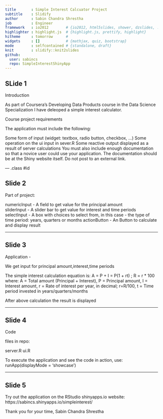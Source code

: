 ```yaml
---
title       : Simple Interest Calcuator Project
subtitle    : Slidify
author      : Sabin Chandra Shrestha
job         : Engineer
framework   : io2012        # {io2012, html5slides, shower, dzslides, ...}
highlighter : highlight.js  # {highlight.js, prettify, highlight}
hitheme     : tomorrow      # 
widgets     : []            # {mathjax, quiz, bootstrap}
mode        : selfcontained # {standalone, draft}
knit        : slidify::knit2slides
github:
  user: sabincs
  repo: SimpleInterestShinyApp
---
```


## SLide 1

Introduction

As part of Coursera's Developing Data Products course in the Data Science Specialization I have deleoped a simple interest calculator.

Course project requirements

The application must include the following:

Some form of input (widget: textbox, radio button, checkbox, ...)
Some operation on the ui input in sever.R
Some reactive output displayed as a result of server calculations
You must also include enough documentation so that a novice user could use your application.
The documentation should be at the Shiny website itself. Do not post to an external link.


--- .class #id 

## Slide 2

Part of project:

numericInput - A field to get value for the principal amount  
sliderInput - A slider bar to get value for interest and time periods 
selectInput - A box with choices to select from, in this case - the type of time period: years, quarters or months
actionButton - An Button to calculate and display result

---  

## Slide 3

Application - 

We get input for principal amount,interest,time periods

The simple interest calculation equation is:
A = P + I = P(1 + rt) ; R = r * 100
where:
A = Total amount (Principal + Interest), P = Principal amount, I = Interest amount, r = Rate of interest per year, in decimal; r=R/100, t = Time period invested in years/quarters/months

After above calculation the result is displayed


---  

## Slide 4

Code

files in repo:

server.R
ui.R

To execute the application and see the code in action, use:
runApp(displayMode = 'showcase')

---  

## Slide 5

Try out the application on the RStudio shinyapps.io website:
https://sabincs.shinyapps.io/simpleinterest/



Thank you for your time,
Sabin Chandra Shrestha
